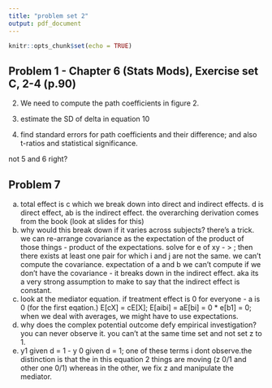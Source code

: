 ```yaml
---
title: "problem set 2"
output: pdf_document
---
```


```r
knitr::opts_chunk$set(echo = TRUE)
```

## Problem 1 - Chapter 6 (Stats Mods), Exercise set C, 2-4 (p.90)

2. We need to compute the path coefficients in figure 2. 

3. estimate the SD of delta in equation 10 

4. find standard errors for path coefficients and their difference; and also t-ratios and statistical significance. 

not 5 and 6 right? 

## Problem 7
a. total effect is c which we break down into direct and indirect effects. d is direct effect, ab is the indirect effect. the overarching derivation comes from the book (look at slides for this) 
b. why would this break down if it varies across subjects? there's a trick. we can re-arrange covariance as the expectation of the product of those things - product of the expectations. solve for e of xy - > ; then there exists at least one pair for which i and j are not the same. we can't compute the covariance. expectation of a and b we can't compute if we don't have the covariance - it breaks down in the indirect effect. aka its a very strong assumption to make to say that the indirect effect is constant. 
c. look at the mediator equation. if treatment effect is 0 for everyone - a is 0 (for the first eqation.) E[cX] = cE[X]; E[aibi] = aE[bi] = 0 * e[b1] = 0; when we deal with averages, we might have to use expectations. 
d. why does the complex potential outcome defy empirical investigation? you can never observe it. you can't at the same time set and not set z to 1. 
e.  y1 given d = 1 - y 0 given d = 1; one of these terms i dont observe.the distinction is that the in this equation 2 things are moving (z 0/1 and other one 0/1) whereas in the other, we fix z and manipulate the mediator.

